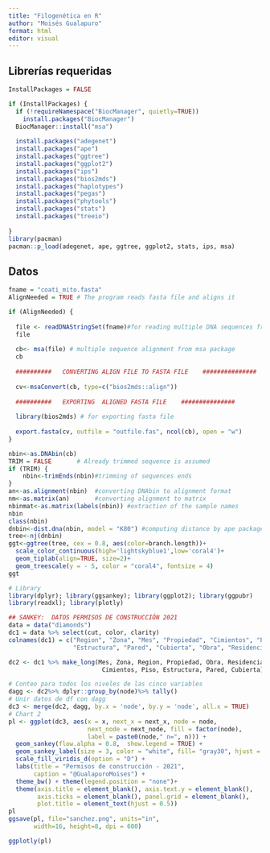 ```yaml
---
title: "Filogenética en R"
author: "Moisés Gualapuro"
format: html
editor: visual
---
```


## Librerías requeridas

```r
InstallPackages = FALSE

if (InstallPackages) {
  if (!requireNamespace("BiocManager", quietly=TRUE)) 
    install.packages("BiocManager")
  BiocManager::install("msa")
  
  install.packages("adegenet")
  install.packages("ape")
  install.packages("ggtree")
  install.packages("ggplot2")
  install.packages("ips")
  install.packages("bios2mds")
  install.packages("haplotypes")
  install.packages("pegas")
  install.packages("phytools")
  install.packages("stats")
  install.packages("treeio")
 
}
library(pacman)
pacman::p_load(adegenet, ape, ggtree, ggplot2, stats, ips, msa)

```

## Datos

```r
fname = "coati_mito.fasta"
AlignNeeded = TRUE # The program reads fasta file and aligns it

if (AlignNeeded) {
  
  file <- readDNAStringSet(fname)#for reading multiple DNA sequences from msa package
  file
  
  cb<- msa(file) # multiple sequence alignment from msa package   
  cb
  
  ##########   CONVERTING ALIGN FILE TO FASTA FILE    ###############
  
  cv<-msaConvert(cb, type=c("bios2mds::align"))
  
  ##########   EXPORTING  ALIGNED FASTA FILE    ###############           
  
  library(bios2mds) # for exporting fasta file
  
  export.fasta(cv, outfile = "outfile.fas", ncol(cb), open = "w")
}

```

```r
nbin<-as.DNAbin(cb)
TRIM = FALSE       # Already trimmed sequence is assumed
if (TRIM) {
	nbin<-trimEnds(nbin)#trimming of sequences ends
}
an<-as.alignment(nbin)  #converting DNAbin to alignment format
nm<-as.matrix(an)       #converting alignment to matrix
nbinmat<-as.matrix(labels(nbin)) #extraction of the sample names
nbin
class(nbin)
dnbin<-dist.dna(nbin, model = "K80") #computing distance by ape package with K80 model derived by Kimura (1980)
tree<-nj(dnbin)
ggt<-ggtree(tree, cex = 0.8, aes(color=branch.length))+
  scale_color_continuous(high='lightskyblue1',low='coral4')+
  geom_tiplab(align=TRUE, size=2)+
  geom_treescale(y = - 5, color = "coral4", fontsize = 4)
ggt
```

```r
# Library
library(dplyr); library(ggsankey); library(ggplot2); library(ggpubr)
library(readxl); library(plotly)

## SANKEY:  DATOS PERMISOS DE CONSTRUCCIÓN 2021
data = data("diamonds")
dc1 = data %>% select(cut, color, clarity)
colnames(dc1) = c("Region", "Zona", "Mes", "Propiedad", "Cimientos", "Piso",
                  "Estructura", "Pared", "Cubierta", "Obra", "Residencia")

dc2 <- dc1 %>% make_long(Mes, Zona, Region, Propiedad, Obra, Residencia, 
                          Cimientos, Piso, Estructura, Pared, Cubierta)

# Conteo para todos los niveles de las cinco variables
dagg <- dc2%>% dplyr::group_by(node)%>% tally()
# Unir datos de df con dagg
dc3 <- merge(dc2, dagg, by.x = 'node', by.y = 'node', all.x = TRUE)
# Chart 2
pl <- ggplot(dc3, aes(x = x, next_x = next_x, node = node, 
                      next_node = next_node, fill = factor(node), 
                      label = paste0(node," n=", n))) + 
  geom_sankey(flow.alpha = 0.8,  show.legend = TRUE) + 
  geom_sankey_label(size = 3, color = "white", fill= "gray30", hjust = -0.2) +
  scale_fill_viridis_d(option = "D") +
  labs(title = "Permisos de construcción - 2021",
       caption = "@GualapuroMoises") +
  theme_bw() + theme(legend.position = "none")+
  theme(axis.title = element_blank(), axis.text.y = element_blank(), 
        axis.ticks = element_blank(), panel.grid = element_blank(), 
        plot.title = element_text(hjust = 0.5))
pl
ggsave(pl, file="sanchez.png", units="in", 
       width=16, height=8, dpi = 600)

ggplotly(pl)
```
